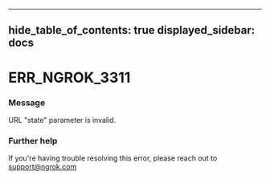

---
hide_table_of_contents: true
displayed_sidebar: docs
---


# ERR_NGROK_3311

### Message
URL "state" parameter is invalid.

<ErrorDetails />



### Further help
If you're having trouble resolving this error, please reach out to [support@ngrok.com](mailto:support@ngrok.com?subject=Help%20with%20ERR_NGROK_3311)

